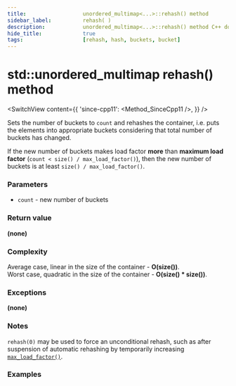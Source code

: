 ```yaml
---
title:					unordered_multimap<...>::rehash() method
sidebar_label:			rehash( )
description:			unordered_multimap<...>::rehash() method C++ documentation
hide_title:				true
tags:					[rehash, hash, buckets, bucket]
---
```



<!----------------- Codes ---------------------->

<!-- rehash() -->

# std::unordered_multimap rehash() method

<SwitchView content={{
    'since-cpp11': <Method_SinceCpp11 />,
    }} />

		
Sets the number of buckets to `count` and rehashes the container, i.e. puts the elements into appropriate buckets considering that total number of buckets has changed.


If the new number of buckets makes load factor **more** than **maximum load factor** (`count < size() / max_load_factor()`), then the new number of buckets is at least `size() / max_load_factor()`.

### Parameters

 - `count` - new number of buckets

### Return value

**(none)**

### Complexity

Average case, linear in the size of the container - **O(size())**.  
Worst case, quadratic in the size of the container - **O(size() * size())**.

### Exceptions

**(none)**

### Notes

`rehash(0)` may be used to force an unconditional rehash, such as after suspension of automatic rehashing by temporarily increasing [`max_load_factor()`](/docs/std/containers/maps/unordered-multimap/max_load_factor).

### Examples

<ImproveSection />
